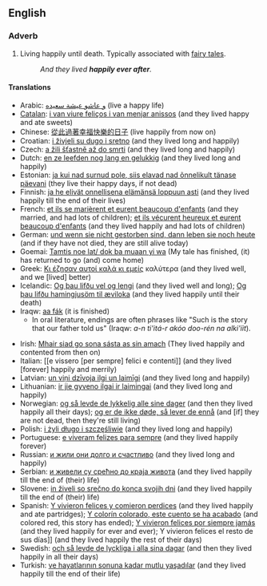 ==English==

===Adverb===
{{infl|en|adverb|head=[[happily]] [[ever]] [[after]]}}

# {{idiom}} Living happily until death.  Typically associated with [[fairy tale]]s.
#: ''And they lived '''happily ever after'''.''

====Translations====
{{trans-top|living happily until death}}
<!---These really shouldn't have glosses, but they're useful all the same.  Perhaps as links turn blue their glosses could be removed?-->
* Arabic: [[و عاشو عيشة سعيده]] (live a happy life)
* [[Catalan]]: [[i van viure feliços i van menjar anissos]] (and they lived happy and ate sweets)
* Chinese: [[從此過著幸福快樂的日子]] (live happily from now on)
* Croatian: [[i živjeli su dugo i sretno]] (and they lived long and happily)
* Czech: [[a žili šťastně až do smrti]] (and they lived long and happily)
* Dutch: [[en ze leefden nog lang en gelukkig]] (and they lived long and happily)
* Estonian: [[ja kui nad surnud pole, siis elavad nad õnnelikult tänase päevani]] (they live their happy days, if not dead)
* Finnish: [[ja he elivät onnellisena elämänsä loppuun asti]]  (and they lived happily till the end of their lives)
* French: [[ et ils se marièrent et eurent beaucoup d'enfants]] (and they married, and had lots of children); [[et ils vécurent heureux et eurent beaucoup d'enfants]] (and they lived happily and had lots of children)
* German: [[und wenn sie nicht gestorben sind, dann leben sie noch heute]] (and if they have not died, they are still alive today)
* Goemai: [[Tamtis noe lat/ dok ba muaan yi wa]] (My tale has finished, (it) has returned to go (and) come home)
* Greek: [[Κι έζησαν αυτοί καλά κι εμείς]] καλύτερα (and they lived well, and we [lived] better)
* Icelandic: [[Og þau lifðu vel og lengi]] (and they lived well and long); [[Og þau lifðu hamingjusöm til æviloka]] (and they lived happily until their death)
* Iraqw: [[aa fák]] (it is finished)
** In oral literature, endings are often phrases like "Such is the story that our father told us" (Iraqw: ''a-n ti'itá-r akóo doo-rén na alki'íit'').
{{trans-mid}}
* Irish: [[Mhair siad go sona sásta as sin amach]] (They lived happily and contented from then on)
* Italian: [[e vissero [per sempre] felici e contenti]] (and they lived [forever] happily and merrily)
* Latvian: [[un viņi dzīvoja ilgi un laimīgi]] (and they lived long and happily)
* Lithuanian: [[ir jie gyveno ilgai ir laimingai]] (and they lived long and happily)
* Norwegian: [[og så levde de lykkelig alle sine dager]] (and then they lived happily all their days); [[og er de ikke døde, så lever de ennå]] (and [if] they are not dead, then they're still living)
* Polish: [[i żyli długo i szczęśliwie]] (and they lived long and happily)
* Portuguese: [[e viveram felizes para sempre]] (and they lived happily forever)
* Russian: [[и жили они долго и счастливо]] (and they lived long and happily)
* Serbian: [[и живели су срећно до краја живота]] (and they lived happily till the end of (their) life)
* Slovene: [[in živeli so srečno do konca svojih dni]] (and they lived happily till the end of (their) life)
* Spanish: [[Y vivieron felices y comieron perdices]] (and they lived happily and ate partridges); [[Y colorín colorado, este cuento se ha acabado]] (and colored red, this story has ended); [[Y vivieron felices por siempre jamás]] (and they lived happily for ever and ever); Y vivieron felices el resto de sus días]] (and they lived happily the rest of their days)
* Swedish: [[och så levde de lyckliga i alla sina dagar]] (and then they lived happily in all their days)
* Turkish: [[ve hayatlarının sonuna kadar mutlu yaşadılar]] (and they lived happily till the end of their life)
{{trans-bottom}}